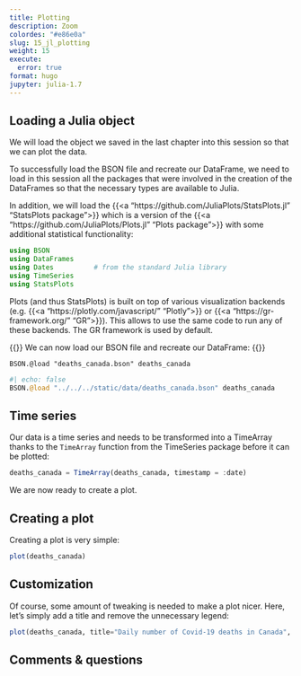 ```yaml
---
title: Plotting
description: Zoom
colordes: "#e86e0a"
slug: 15_jl_plotting
weight: 15
execute:
  error: true
format: hugo
jupyter: julia-1.7
---
```


## Loading a Julia object

We will load the object we saved in the last chapter into this session so that we can plot the data.

To successfully load the BSON file and recreate our DataFrame, we need to load in this session all the packages that were involved in the creation of the DataFrames so that the necessary types are available to Julia.

In addition, we will load the {{<a "https://github.com/JuliaPlots/StatsPlots.jl" "StatsPlots package">}} which is a version of the {{<a "https://github.com/JuliaPlots/Plots.jl" "Plots package">}} with some additional statistical functionality:

```julia
using BSON
using DataFrames
using Dates          # from the standard Julia library
using TimeSeries
using StatsPlots
```

Plots (and thus StatsPlots) is built on top of various visualization backends (e.g. {{<a "https://plotly.com/javascript/" "Plotly">}} or {{<a "https://gr-framework.org/" "GR">}}). This allows to use the same code to run any of these backends. The GR framework is used by default.

{{<ex>}}
We can now load our BSON file and recreate our DataFrame:
{{</ex>}}

```.julia
BSON.@load "deaths_canada.bson" deaths_canada
```
```julia
#| echo: false
BSON.@load "../../../static/data/deaths_canada.bson" deaths_canada
```

## Time series

Our data is a time series and needs to be transformed into a TimeArray thanks to the `TimeArray` function from the TimeSeries package before it can be plotted:

```julia
deaths_canada = TimeArray(deaths_canada, timestamp = :date)
```

We are now ready to create a plot.

## Creating a plot

Creating a plot is very simple:

```julia
plot(deaths_canada)
```

## Customization

Of course, some amount of tweaking is needed to make a plot nicer. Here, let's simply add a title and remove the unnecessary legend:

```julia
plot(deaths_canada, title="Daily number of Covid-19 deaths in Canada", legend=false)
```

## Comments & questions
